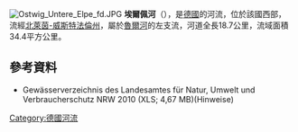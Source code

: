 {{Coord|51|22|5.2|N|8|24|43.7|E|display=title}}

[[Image:Ostwig_Untere_Elpe_fd.JPG|right]]
'''埃爾佩河'''（{{lang-de|Elpe}}），是[[德國|德國]]的河流，位於該國西部，流經[[北萊茵-威斯特法倫州|北萊茵-威斯特法倫州]]，屬於[[魯爾河|魯爾河]]的左支流，河道全長18.7公里，流域面積34.4平方公里。

==參考資料==
* Gewässerverzeichnis des Landesamtes für Natur, Umwelt und Verbraucherschutz NRW 2010 (XLS; 4,67 MB)(Hinweise)

{{Germany-geo-stub}}
[[Category:德國河流|Category:德國河流]]